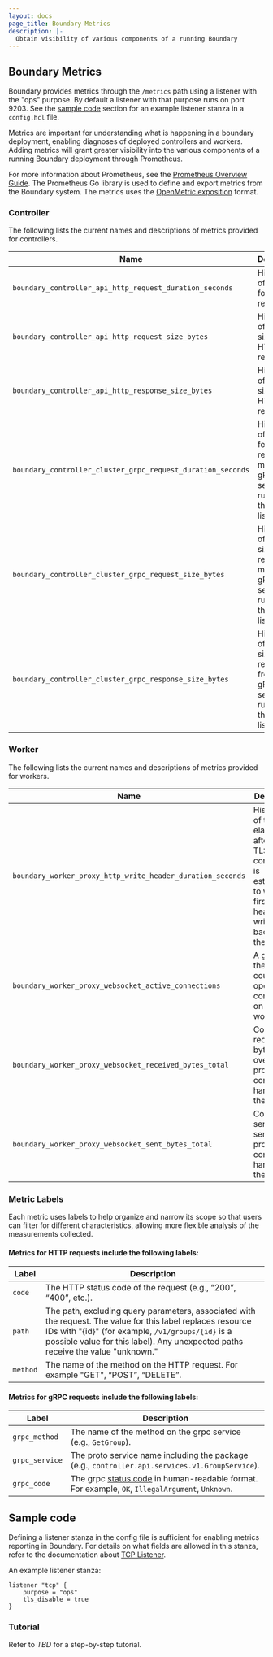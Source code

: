 ```yaml
---
layout: docs
page_title: Boundary Metrics
description: |-
  Obtain visibility of various components of a running Boundary
---
```


## Boundary Metrics

Boundary provides metrics through the `/metrics` path using a listener with the
"ops" purpose. By default a listener with that purpose runs on port 9203.  See
the [sample code](#sample-code) section for an example listener stanza in a
`config.hcl` file.

Metrics are important for understanding what is happening in a boundary
deployment, enabling diagnoses of deployed controllers and workers. Adding
metrics will grant greater visibility into the various components of a running
Boundary deployment through Prometheus.

For more information about Prometheus, see the [Prometheus Overview
Guide](https://prometheus.io/docs/introduction/overview). The Prometheus Go
library is used to define and export metrics from the Boundary system. The
metrics uses the [OpenMetric
exposition](https://prometheus.io/docs/instrumenting/exposition_formats/#openmetrics-text-format)
format.


### Controller

The following lists the current names and descriptions of metrics provided for controllers.

| Name                                                          | Description                                   |
|---------------------------------------------------------------|-----------------------------------------------|
| `boundary_controller_api_http_request_duration_seconds`       | Historgram of latencies for HTTP requests.     |  
| `boundary_controller_api_http_request_size_bytes`             | Histogram of request sizes for HTTP requests.  |
| `boundary_controller_api_http_response_size_bytes`            | Histogram of response sizes for HTTP requests. |
| `boundary_controller_cluster_grpc_request_duration_seconds`   | Histogram of latencies for requests made to the gRPC service running on the cluster listener. |
| `boundary_controller_cluster_grpc_request_size_bytes`         | Histogram of byte sizes for requests made to the gRPC service running on the cluster listener. |
| `boundary_controller_cluster_grpc_response_size_bytes`        | Histogram of byte sizes for responses from the gRPC service running on the cluster listener. |


### Worker

The following lists the current names and descriptions of metrics provided for
workers.

| Name                                                          | Description                                   |
|---------------------------------------------------------------|-----------------------------------------------|
| `boundary_worker_proxy_http_write_header_duration_seconds`    | Histogram of time elapsed after the TLS connection is established to when the first http header is written back from the server. |
| `boundary_worker_proxy_websocket_active_connections`          | A gauge of the current count of open proxy connections on the worker. |
| `boundary_worker_proxy_websocket_received_bytes_total`        | Count of received bytes sent over all proxy connections handled by the worker. |
| `boundary_worker_proxy_websocket_sent_bytes_total`            | Count of sent bytes  sent over all proxy connections handled by the worker. |


### Metric Labels

Each metric uses labels to help organize and narrow its scope so that users can
filter for different characteristics, allowing more flexible analysis of the
measurements collected.

#### Metrics for HTTP requests include the following labels:

| Label        | Description                                                    |
|--------------|----------------------------------------------------------------|
| `code`       | The HTTP status code of the request (e.g., “200”, “400”, etc.). |
| `path`       | The path, excluding query parameters, associated with the request. The value for this label replaces resource IDs with "{id}" (for example, `/v1/groups/{id}` is a possible value for this label). Any unexpected paths receive the value "unknown." |
| `method`     | The name of the method on the HTTP request.  For example "GET", “POST”, “DELETE”. |


#### Metrics for gRPC requests include the following labels: 

| Label           | Description                                                     |
|-----------------|-----------------------------------------------------------------|
| `grpc_method`   | The name of the method on the grpc service (e.g., `GetGroup`).  |
| `grpc_service`  | The proto service name including the package (e.g., `controller.api.services.v1.GroupService`). |
| `grpc_code`     | The grpc [status code](https://github.com/grpc/grpc-go/blob/master/codes/codes.go) in human-readable format. For example, `OK`, `IllegalArgument`, `Unknown`. |


## Sample code

Defining a listener stanza in the config file is sufficient for enabling metrics
reporting in Boundary. For details on what fields are allowed in this stanza,
refer to the documentation about [TCP
Listener](/docs/configuration/listener/tcp).

An example listener stanza:

```hcl
listener "tcp" {
	purpose = "ops"
	tls_disable = true
}
```

### Tutorial

Refer to _TBD_ for a step-by-step tutorial.
